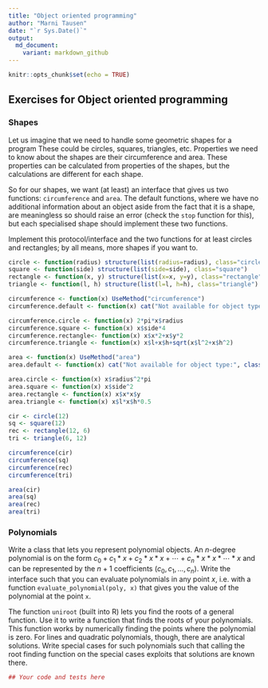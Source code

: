 ```yaml
---
title: "Object oriented programming"
author: "Marni Tausen"
date: "`r Sys.Date()`"
output:
  md_document:
    variant: markdown_github
---
```


```r
knitr::opts_chunk$set(echo = TRUE)
```

## Exercises for Object oriented programming


### Shapes

Let us imagine that we need to handle some geometric shapes for a program These could be circles, squares, triangles, etc. Properties we need to know about the shapes are their circumference and area. These properties can be calculated from properties of the shapes, but the calculations are different for each shape.

So for our shapes, we want (at least) an interface that gives us two functions: `circumference` and `area`. The default functions, where we have no additional information about an object aside from the fact that it is a shape, are meaningless so should raise an error (check the `stop` function for this), but each specialised shape should implement these two functions.

Implement this protocol/interface and the two functions for at least
circles and rectangles; by all means, more shapes if you want to.

```r

circle <- function(radius) structure(list(radius=radius), class="circle")
square <- function(side) structure(list(side=side), class="square")
rectangle <- function(x, y) structure(list(x=x, y=y), class="rectangle")
triangle <- function(l, h) structure(list(l=l, h=h), class="triangle")

circumference <- function(x) UseMethod("circumference")
circumference.default <- function(x) cat("Not available for object type:", class(x), "\n")

circumference.circle <- function(x) 2*pi*x$radius
circumference.square <- function(x) x$side*4
circumference.rectangle<- function(x) x$x*2+x$y*2
circumference.triangle <- function(x) x$l+x$h+sqrt(x$l^2+x$h^2)

area <- function(x) UseMethod("area")
area.default <- function(x) cat("Not available for object type:", class(x), "\n")

area.circle <- function(x) x$radius^2*pi
area.square <- function(x) x$side^2
area.rectangle <- function(x) x$x*x$y
area.triangle <- function(x) x$l*x$h*0.5

cir <- circle(12)
sq <- square(12)
rec <- rectangle(12, 6)
tri <- triangle(6, 12)

circumference(cir)
circumference(sq)
circumference(rec)
circumference(tri)

area(cir)
area(sq)
area(rec)
area(tri)

```

### Polynomials

Write a class that lets you represent polynomial objects. An $n$-degree polynomial is on the form
$c_0 + c_1 * x + c_2 * x*x + \cdots + c_n * x * x * \cdots * x$
and can be represented by the $n+1$ coefficients $(c_0, c_1, \ldots, c_n)$. Write the interface such that you can evaluate polynomials in any point $x$, i.e. with a function `evaluate_polynomial(poly, x)` that gives you the value of the polynomial at the point `x`.

The function `uniroot` (built into R) lets you find the roots of a general function. Use it to write a function that finds the roots of your polynomials. This function works by numerically finding the points where the polynomial is zero. For lines and quadratic polynomials, though, there are analytical solutions. Write special cases for such polynomials such that calling the root finding function on the special cases exploits that solutions are known there.

```r
## Your code and tests here
```


